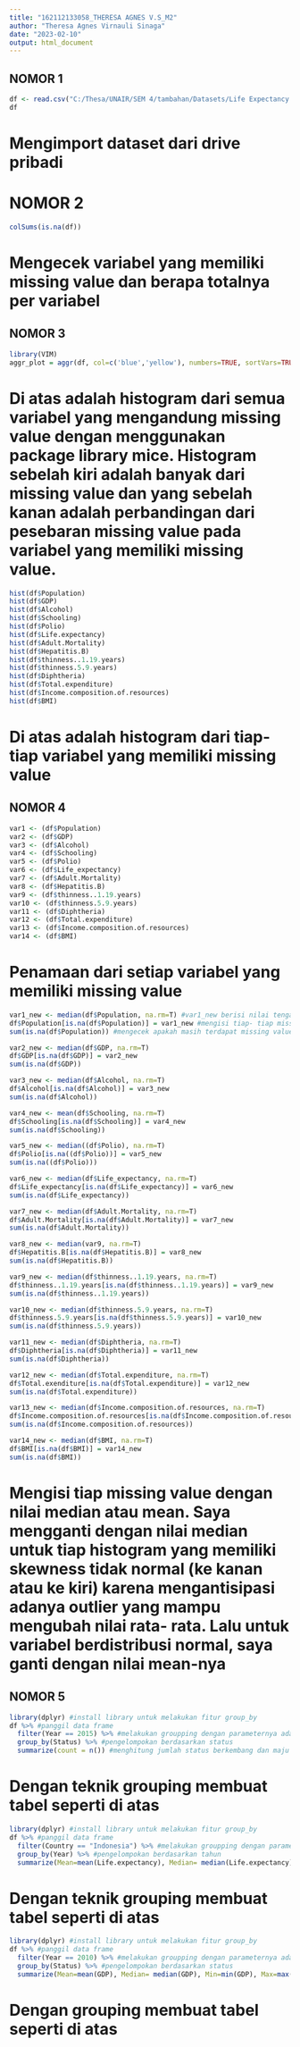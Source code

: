 ```yaml
---
title: "162112133058_THERESA AGNES V.S_M2"
author: "Theresa Agnes Virnauli Sinaga"
date: "2023-02-10"
output: html_document
---
```


## NOMOR 1
```r
df <- read.csv("C:/Thesa/UNAIR/SEM 4/tambahan/Datasets/Life Expectancy Data.csv")
df
```
# Mengimport dataset dari drive pribadi 

# NOMOR 2
```r
colSums(is.na(df))
```
# Mengecek variabel yang memiliki missing value dan berapa totalnya per variabel

## NOMOR 3
```r
library(VIM)
aggr_plot = aggr(df, col=c('blue','yellow'), numbers=TRUE, sortVars=TRUE, labels=names(df), cex.axis=.7, gap=5, ylab=c("Histogram of Missing Value", "Pattern"))
```
# Di atas adalah histogram dari semua variabel yang mengandung missing value dengan menggunakan package library mice. Histogram sebelah kiri adalah banyak dari missing value dan yang sebelah kanan adalah perbandingan dari pesebaran missing value pada variabel yang memiliki missing value.

```r
hist(df$Population)
hist(df$GDP)
hist(df$Alcohol)
hist(df$Schooling)
hist(df$Polio)
hist(df$Life.expectancy)
hist(df$Adult.Mortality)
hist(df$Hepatitis.B)
hist(df$thinness..1.19.years)
hist(df$thinness.5.9.years)
hist(df$Diphtheria)
hist(df$Total.expenditure)
hist(df$Income.composition.of.resources)
hist(df$BMI)
```

# Di atas adalah histogram dari tiap- tiap variabel yang memiliki missing value

## NOMOR 4
```r
var1 <- (df$Population)
var2 <- (df$GDP)
var3 <- (df$Alcohol)
var4 <- (df$Schooling)
var5 <- (df$Polio)
var6 <- (df$Life_expectancy)
var7 <- (df$Adult.Mortality)
var8 <- (df$Hepatitis.B)
var9 <- (df$thinness..1.19.years)
var10 <- (df$thinness.5.9.years)
var11 <- (df$Diphtheria)
var12 <- (df$Total.expenditure)
var13 <- (df$Income.composition.of.resources)
var14 <- (df$BMI)
```
# Penamaan dari setiap variabel yang memiliki missing value

```r
var1_new <- median(df$Population, na.rm=T) #var1_new berisi nilai tengah (median) pada variabel population 
df$Population[is.na(df$Population)] = var1_new #mengisi tiap- tiap missing value  dengan nilai var1_new
sum(is.na(df$Population)) #mengecek apakah masih terdapat missing value atau tidak

var2_new <- median(df$GDP, na.rm=T)
df$GDP[is.na(df$GDP)] = var2_new
sum(is.na(df$GDP))

var3_new <- median(df$Alcohol, na.rm=T)
df$Alcohol[is.na(df$Alcohol)] = var3_new
sum(is.na(df$Alcohol))

var4_new <- mean(df$Schooling, na.rm=T)
df$Schooling[is.na(df$Schooling)] = var4_new
sum(is.na(df$Schooling))

var5_new <- median((df$Polio), na.rm=T)
df$Polio[is.na((df$Polio))] = var5_new
sum(is.na((df$Polio)))

var6_new <- median(df$Life_expectancy, na.rm=T)
df$Life_expectancy[is.na(df$Life_expectancy)] = var6_new
sum(is.na(df$Life_expectancy))

var7_new <- median(df$Adult.Mortality, na.rm=T)
df$Adult.Mortality[is.na(df$Adult.Mortality)] = var7_new
sum(is.na(df$Adult.Mortality))

var8_new <- median(var9, na.rm=T)
df$Hepatitis.B[is.na(df$Hepatitis.B)] = var8_new
sum(is.na(df$Hepatitis.B))

var9_new <- median(df$thinness..1.19.years, na.rm=T)
df$thinness..1.19.years[is.na(df$thinness..1.19.years)] = var9_new
sum(is.na(df$thinness..1.19.years))

var10_new <- median(df$thinness.5.9.years, na.rm=T)
df$thinness.5.9.years[is.na(df$thinness.5.9.years)] = var10_new
sum(is.na(df$thinness.5.9.years))

var11_new <- median(df$Diphtheria, na.rm=T)
df$Diphtheria[is.na(df$Diphtheria)] = var11_new
sum(is.na(df$Diphtheria))

var12_new <- median(df$Total.expenditure, na.rm=T)
df$Total.exenditure[is.na(df$Total.expenditure)] = var12_new
sum(is.na(df$Total.expenditure))

var13_new <- median(df$Income.composition.of.resources, na.rm=T)
df$Income.composition.of.resources[is.na(df$Income.composition.of.resources)] = var13_new
sum(is.na(df$Income.composition.of.resources))

var14_new <- median(df$BMI, na.rm=T)
df$BMI[is.na(df$BMI)] = var14_new
sum(is.na(df$BMI))

```
# Mengisi tiap missing value dengan nilai median atau mean. Saya mengganti dengan nilai median untuk tiap histogram yang memiliki skewness tidak normal (ke kanan atau ke kiri) karena mengantisipasi adanya outlier yang mampu mengubah nilai rata- rata. Lalu untuk variabel berdistribusi normal, saya ganti dengan nilai mean-nya

## NOMOR 5
```r
library(dplyr) #install library untuk melakukan fitur group_by
df %>% #panggil data frame
  filter(Year == 2015) %>% #melakukan groupping dengan parameternya adalah tahun 2015
  group_by(Status) %>% #pengelompokan berdasarkan status
  summarize(count = n()) #menghitung jumlah status berkembang dan maju
```
# Dengan teknik grouping membuat tabel seperti di atas

```r
library(dplyr) #install library untuk melakukan fitur group_by
df %>% #panggil data frame
  filter(Country == "Indonesia") %>% #melakukan groupping dengan parameternya adalah negara Indonesia
  group_by(Year) %>% #pengelompokan berdasarkan tahun
  summarize(Mean=mean(Life.expectancy), Median= median(Life.expectancy), Min=min(Life.expectancy), Max=max(Life.expectancy)) #menghitung mean, median, min, max
```
# Dengan teknik grouping membuat tabel seperti di atas

```r
library(dplyr) #install library untuk melakukan fitur group_by
df %>% #panggil data frame
  filter(Year == 2010) %>% #melakukan groupping dengan parameternya adalah tahun 2010
  group_by(Status) %>% #pengelompokan berdasarkan status
  summarize(Mean=mean(GDP), Median= median(GDP), Min=min(GDP), Max=max(GDP))#menghitung jumlah status berkembang dan maju
```
# Dengan grouping membuat tabel seperti di atas
